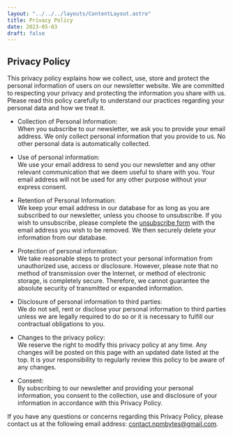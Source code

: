 ```yaml
---
layout: "../../../layouts/ContentLayout.astro"
title: Privacy Policy
date: 2023-05-03
draft: false
---
```

## Privacy Policy

This privacy policy explains how we collect, use, store and protect the personal information of users on our newsletter website. We are committed to respecting your privacy and protecting the information you share with us. Please read this policy carefully to understand our practices regarding your personal data and how we treat it.

- Collection of Personal Information: <br/>
When you subscribe to our newsletter, we ask you to provide your email address. We only collect personal information that you provide to us. No other personal data is automatically collected.

- Use of personal information: <br/>
We use your email address to send you our newsletter and any other relevant communication that we deem useful to share with you. Your email address will not be used for any other purpose without your express consent.

- Retention of Personal Information:<br/>
We keep your email address in our database for as long as you are subscribed to our newsletter, unless you choose to unsubscribe. If you wish to unsubscribe, please complete the [unsubscribe form](../unsubscribe) with the email address you wish to be removed. We then securely delete your information from our database.

- Protection of personal information: <br/>
We take reasonable steps to protect your personal information from unauthorized use, access or disclosure. However, please note that no method of transmission over the Internet, or method of electronic storage, is completely secure. Therefore, we cannot guarantee the absolute security of transmitted or expanded information.

- Disclosure of personal information to third parties: <br/>
We do not sell, rent or disclose your personal information to third parties unless we are legally required to do so or it is necessary to fulfill our contractual obligations to you.

- Changes to the privacy policy: <br/>
We reserve the right to modify this privacy policy at any time. Any changes will be posted on this page with an updated date listed at the top. It is your responsibility to regularly review this policy to be aware of any changes.

- Consent: <br/>
By subscribing to our newsletter and providing your personal information, you consent to the collection, use and disclosure of your information in accordance with this Privacy Policy.

If you have any questions or concerns regarding this Privacy Policy, please contact us at the following email address: contact.npmbytes@gmail.com.